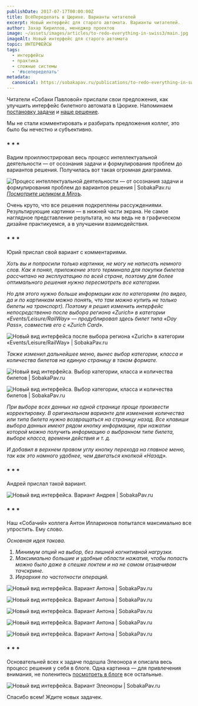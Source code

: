 ```yaml
---
publishDate: 2017-07-17T00:00:00Z
title: ВсёПеределать в Цюрихе. Варианты читателей
excerpt: Новый интерфейс для старого автомата. Варианты читателей.
author: Захар Кириллов, менеджер проектов
image: ~/assets/images/articles/to-redo-everything-in-swiss3/main.jpg
imageAlt: Новый интерфейс для старого автомата
topic: ИНТЕРФЕЙСЫ
tags:
  - интерфейсы
  - практика
  - сложные системы
  - '#всепеределать'
metadata:
  canonical: https://sobakapav.ru/publications/to-redo-everything-in-swiss3
---
```



Читатели «Собаки Павловой» прислали свои предложения, как улучшить интерфейс билетного автомата в Цюрихе. Напоминаем [постановку задачи](https://sobakapav.ru/publications/to-redo-everything-in-swiss) и [наше решение](https://sobakapav.ru/publications/to-redo-everything-in-swiss2).

Мы не стали комментировать и разбирать предложения коллег, это было бы нечестно и субъективно.

### * * *

Вадим проиллюстрировал весь процесс интеллектуальной деятельности — от осознания задачи и формулирования проблем до вариантов решения. Получилась вот такая огромная диаграмма.

![Процесс интеллектуальной деятельности — от осознания задачи и формулирования проблем до вариантов решения | SobakaPav.ru](~/assets/images/articles/to-redo-everything-in-swiss3/1.png)
_[Посмотрите целиком в Miroъ](https://realtimeboard.com/app/board/o9J_kzxaA4Q=/)._

Очень круто, что все решения подкреплены рассуждениями. Результирующие картинки — в нижней части экрана. Не самое наглядное представление результата, но мы ведь не в графическом дизайне практикуемся, а в улучшении взаимодействия.

### * * *

Юрий прислал свой вариант с комментариями.

_Хоть вы и попросили только картинки, не могу не написать немного слов. Как я понял, приложение этого терминала для покупки билетов рассчитано на эксплуатацию по всей стране, поэтому для более оптимального решения нужно пересмотреть все категории._

_Но для этого нужно больше информации как по категориям (по видео, да и по картинкам можно понять, что там можно купить не только билеты на транспорт). Поэтому я решил изменить интерфейс непосредственно после выбора региона «Zurich» в категории «Events/Leisure/RailWay» — продублировал здесь билет типа «Day Pass», совместив его с «Zurich Card»._

![Новый вид интерфейса после выбора региона «Zurich» в категории «Events/Leisure/RailWay» | SobakaPav.ru](~/assets/images/articles/to-redo-everything-in-swiss3/2.png)

_Также изменил дальнейшее меню, вынес выбор категории, класса и количества билетов на единую страницу в таком формате._

![Новый вид интерфейса. Выбор категории, класса и количества билетов | SobakaPav.ru](~/assets/images/articles/to-redo-everything-in-swiss3/3.png)

![Новый вид интерфейса. Выбор категории, класса и количества билетов | SobakaPav.ru](~/assets/images/articles/to-redo-everything-in-swiss3/4.png)

_При выборе всех данных на одной странице проще произвести корректировку. В оригинальном варианте для изменения количества или типа билета нужно возвращаться на страницу назад. Все клавиши выбора данных имеют рядом кнопку информации, при нажатии которой можно получить информацию о выбранном типе билета, выборе класса, времени действия и т. д._

_И добавил в верхнем правом углу кнопку перехода на главное меню, так как это намного удобнее, чем двигаться кнопкой «Назад»._

### * * *

Андрей прислал такой вариант.

![Новый вид интерфейса. Вариант Андрея | SobakaPav.ru](~/assets/images/articles/to-redo-everything-in-swiss3/5.jpeg)

### * * *

Наш «Собачий» коллега Антон Илларионов попытался максимально все упростить. Ему слово.

_Основная идея такова._
1. _Минимум опций на выбор, без лишней когнитивной нагрузки._
2. _Максимально большие и удобные области нажатия, чтобы попасть можно было даже в спешке локтем и на не самом отзывчивом тачскрине._
3. _Иерархия по частотности операций._

![Новый вид интерфейса. Вариант Антона | SobakaPav.ru](~/assets/images/articles/to-redo-everything-in-swiss3/6.jpeg)

![Новый вид интерфейса. Вариант Антона | SobakaPav.ru](~/assets/images/articles/to-redo-everything-in-swiss3/7.jpeg)

![Новый вид интерфейса. Вариант Антона | SobakaPav.ru](~/assets/images/articles/to-redo-everything-in-swiss3/8.jpeg)

![Новый вид интерфейса. Вариант Антона | SobakaPav.ru](~/assets/images/articles/to-redo-everything-in-swiss3/10.jpeg)

![Новый вид интерфейса. Вариант Антона | SobakaPav.ru](~/assets/images/articles/to-redo-everything-in-swiss3/11.jpeg)

### * * *

Основательней всех к задаче подошла Элеонора и описала весь процесс решения у себя в блоге. Одна картинка — для привлечения внимания, не поленитесь [посмотреть в блоге](https://medium.com/mobgen/re-design-of-the-zurich-transportation-ticketing-kiosk-%D0%B2%D1%81%D1%91%D0%BF%D0%B5%D1%80%D0%B5%D0%B4%D0%B5%D0%BB%D0%B0%D1%82%D1%8C-15b0d5cbee37) все остальные.

![Новый вид интерфейса. Вариант Элеоноры | SobakaPav.ru](~/assets/images/articles/to-redo-everything-in-swiss3/12.png)

Спасибо всем! Ждите новых задачек.
